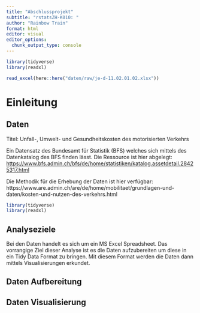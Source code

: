 ```yaml
---
title: "Abschlussprojekt"
subtitle: "rstatsZH-K010: "
author: "Rainbow Train"
format: html
editor: visual
editor_options: 
  chunk_output_type: console
---
```


```r
library(tidyverse)
library(readxl)
```

```r
read_excel(here::here("daten/raw/je-d-11.02.01.02.xlsx"))
```

# Einleitung

## Daten

Titel: Unfall-, Umwelt- und Gesundheitskosten des motorisierten Verkehrs

Ein Datensatz des Bundesamt für Statistik (BFS) welches sich mittels des Datenkatalog des BFS finden lässt. Die Ressource ist hier abgelegt: <https://www.bfs.admin.ch/bfs/de/home/statistiken/katalog.assetdetail.28425317.html>

Die Methodik für die Erhebung der Daten ist hier verfügbar: https://www.are.admin.ch/are/de/home/mobilitaet/grundlagen-und-daten/kosten-und-nutzen-des-verkehrs.html

```r
library(tidyverse)
library(readxl)
```

## Analyseziele

Bei den Daten handelt es sich um ein MS Excel Spreadsheet. Das vorrangige Ziel dieser Analyse ist es die Daten aufzubereiten um diese in ein Tidy Data Format zu bringen. Mit diesem Format werden die Daten dann mittels Visualisierungen erkundet.

## Daten Aufbereitung

## Daten Visualisierung
